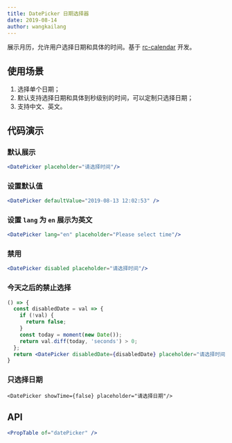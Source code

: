 ```yaml
---
title: DatePicker 日期选择器
date: 2019-08-14
author: wangkailang
---
```


展示月历，允许用户选择日期和具体的时间。基于 [rc-calendar](https://github.com/react-component/calendar) 开发。

## 使用场景
1. 选择单个日期；
2. 默认支持选择日期和具体到秒级别的时间，可以定制只选择日期；
3. 支持中文、英文。

## 代码演示
### 默认展示
```jsx
<DatePicker placeholder="请选择时间"/>
```
### 设置默认值
```jsx
<DatePicker defaultValue="2019-08-13 12:02:53" />
```
### 设置 `lang` 为 `en` 展示为英文
```jsx
<DatePicker lang="en" placeholder="Please select time"/>
```
### 禁用
```jsx
<DatePicker disabled placeholder="请选择时间"/>
```
### 今天之后的禁止选择
```jsx
() => {
  const disabledDate = val => {
    if (!val) {
      return false;
    }
    const today = moment(new Date());
    return val.diff(today, 'seconds') > 0;
  };
  return <DatePicker disabledDate={disabledDate} placeholder="请选择时间"/>
}
```
### 只选择日期
```
<DatePicker showTime={false} placeholder="请选择日期"/>
```

## API
```jsx previewOnly
<PropTable of="datePicker" />
```